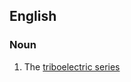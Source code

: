 ==English==

===Noun===
{{en-noun|sg=[[electrostatic]] [[series]]|-}}

#{{context|informal|physics}} The [[triboelectric series]]